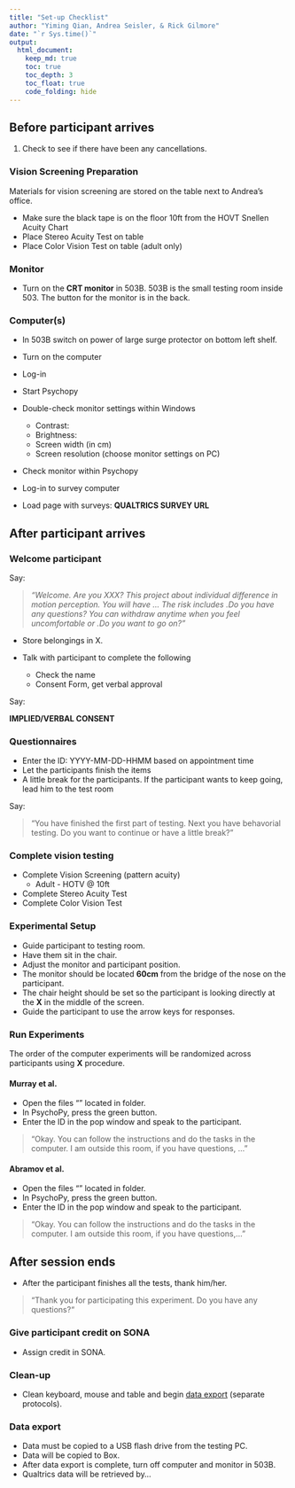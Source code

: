 ```yaml
---
title: "Set-up Checklist"
author: "Yiming Qian, Andrea Seisler, & Rick Gilmore"
date: "`r Sys.time()`"
output:
  html_document:
    keep_md: true
    toc: true
    toc_depth: 3
    toc_float: true
    code_folding: hide
---
```


## Before participant arrives

1. Check to see if there have been any cancellations.

### Vision Screening Preparation

Materials for vision screening are stored on the table next to Andrea's office.

- Make sure the black tape is on the floor 10ft from the HOVT Snellen Acuity Chart
- Place Stereo Acuity Test on table
- Place Color Vision Test on table (adult only)

### Monitor

- Turn on the **CRT monitor** in 503B. 
503B is the small testing room inside 503. 
The button for the monitor is in the back.

### Computer(s)

- In 503B switch on power of large surge protector on bottom left shelf.
- Turn on the computer
- Log-in
- Start Psychopy
- Double-check monitor settings within Windows
  - Contrast:
  - Brightness:
  - Screen width (in cm)
  - Screen resolution (choose monitor settings on PC)
- Check monitor within Psychopy

- Log-in to survey computer
- Load page with surveys: **QUALTRICS SURVEY URL**

## After participant arrives

### Welcome participant

Say:

>*"Welcome. Are you XXX? This project about individual difference in motion perception. You will have ... The risk includes .Do you have any questions? 
You can withdraw anytime when you feel uncomfortable or .Do you want to go on?”*

- Store belongings in X.

- Talk with participant to complete the following 
  - Check the name
  - Consent Form, get verbal approval 

Say:

**IMPLIED/VERBAL CONSENT**

### Questionnaires

- Enter the ID: YYYY-MM-DD-HHMM based on appointment time
- Let the participants finish the items
-	A little break for the participants. If the participant wants to keep going, lead him to the test room

Say:

>"You have finished the first part of testing. Next you have  behavorial testing. Do you want to continue or have a little break?"

### Complete vision testing

- Complete Vision Screening (pattern acuity)
  - Adult - HOTV @ 10ft
- Complete Stereo Acuity Test
- Complete Color Vision Test
  
### Experimental Setup

- Guide participant to testing room.
- Have them sit in the chair.
- Adjust the monitor and participant position.
- The monitor should be located **60cm** from the bridge of the nose on the participant.
- The chair height should be set so the participant is looking directly at the **X** in the middle of the screen.
- Guide the participant to use the arrow keys for responses.

### Run Experiments

The order of the computer experiments will be randomized across participants using **X** procedure.

#### Murray et al.

- Open the files "" located in folder.
- In PsychoPy, press the green button. 
- Enter the ID in the pop window and speak to the participant.

>“Okay. You can follow the instructions and do the tasks in the computer. I am outside this room, if you have questions, ..."

#### Abramov et al.

- Open the files "" located in folder.
- In PsychoPy, press the green button. 
- Enter the ID in the pop window and speak to the participant.

>“Okay. You can follow the instructions and do the tasks in the computer. I am outside this room, if you have questions,..."

## After session ends

- After the participant finishes all the tests, thank him/her.

>“Thank you for participating this experiment. Do you have any questions?“

### Give participant credit on SONA

- Assign credit in SONA.

### Clean-up

- Clean keyboard, mouse and table and begin [data export](sex-differences-data-export.md) (separate protocols).

### Data export

- Data must be copied to a USB flash drive from the testing PC.
- Data will be copied to Box.
- After data export is complete, turn off computer and monitor in 503B.
- Qualtrics data will be retrieved by...
